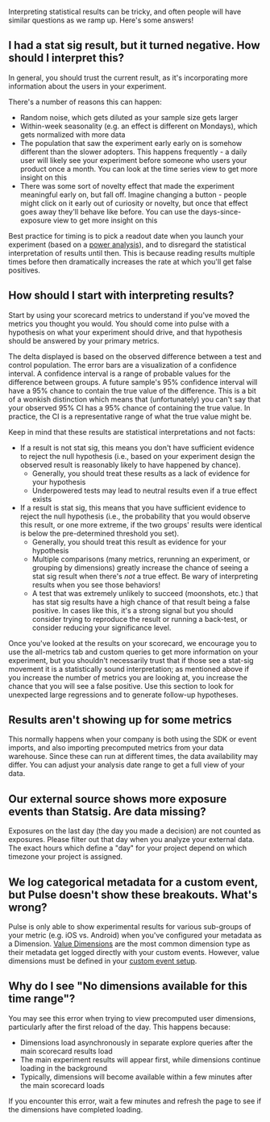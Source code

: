 Interpreting statistical results can be tricky, and often people will have similar questions as we ramp up. Here's some answers!

## I had a stat sig result, but it turned negative. How should I interpret this?

In general, you should trust the current result, as it's incorporating more information about the users in your experiment.

There's a number of reasons this can happen:

- Random noise, which gets diluted as your sample size gets larger
- Within-week seasonality (e.g. an effect is different on Mondays), which gets normalized with more data
- The population that saw the experiment early early on is somehow different than the slower adopters. This happens frequently - a daily user will likely see your experiment before someone who users your product once a month. You can look at the time series view to get more insight on this
- There was some sort of novelty effect that made the experiment meaningful early on, but fall off. Imagine changing a button - people might click on it early out of curiosity or novelty, but once that effect goes away they'll behave like before. You can use the days-since-exposure view to get more insight on this

Best practice for timing is to pick a readout date when you launch your experiment (based on a [power analysis](/experiments-plus/power-analysis)), and to disregard the statistical interpretation of results until then. This is because reading results multiple times before then dramatically increases the rate at which you'll get false positives.

## How should I start with interpreting results?

Start by using your scorecard metrics to understand if you've moved the metrics you thought you would. You should come into pulse with a hypothesis on what your experiment should drive, and that hypothesis should be answered by your primary metrics.

The delta displayed is based on the observed difference between a test and control population. The error bars are a visualization of a confidence interval. A confidence interval is a range of probable values for the difference between groups. A future sample's 95% confidence interval will have a 95% chance to contain the true value of the difference. This is a bit of a wonkish distinction which means that (unfortunately) you can't say that your observed 95% CI has a 95% chance of containing the true value. In practice, the CI is a representative range of what the true value might be.

Keep in mind that these results are statistical interpretations and not facts:

- If a result is not stat sig, this means you don't have sufficient evidence to reject the null hypothesis (i.e., based on your experiment design the observed result is reasonably likely to have happened by chance).
  - Generally, you should treat these results as a lack of evidence for your hypothesis
  - Underpowered tests may lead to neutral results even if a true effect exists
- If a result is stat sig, this means that you have sufficient evidence to reject the null hypothesis (i.e., the probability that you would observe this result, or one more extreme, if the two groups' results were identical is below the pre-determined threshold you set).
  - Generally, you should treat this result as evidence for your hypothesis
  - Multiple comparisons (many metrics, rerunning an experiment, or grouping by dimensions) greatly increase the chance of seeing a stat sig result when there's _not_ a true effect. Be wary of interpreting results when you see those behaviors!
  - A test that was extremely unlikely to succeed (moonshots, etc.) that has stat sig results have a high chance of that result being a false positive. In cases like this, it's a strong signal but you should consider trying to reproduce the result or running a back-test, or consider reducing your significance level.

Once you've looked at the results on your scorecard, we encourage you to use the all-metrics tab and custom queries to get more information on your experiment, but you shouldn't necessarily trust that if those see a stat-sig movement it is a statistically sound interpretation; as mentioned above if you increase the number of metrics you are looking at, you increase the chance that you will see a false positive. Use this section to look for unexpected large regressions and to generate follow-up hypotheses.

## Results aren't showing up for some metrics

This normally happens when your company is both using the SDK or event imports, and also importing precomputed metrics from your data warehouse. Since these can run at different times, the data availability may differ. You can adjust your analysis date range to get a full view of your data.

## Our external source shows more exposure events than Statsig. Are data missing?

Exposures on the last day (the day you made a decision) are not counted as exposures. Please filter out that day when you analyze your external data. The exact hours which define a "day" for your project depend on which timezone your project is assigned.

## We log categorical metadata for a custom event, but Pulse doesn't show these breakouts. What's wrong?

Pulse is only able to show experimental results for various sub-groups of your metric (e.g. iOS vs. Android) when you've configured your metadata as a Dimension. [Value Dimensions](/pulse/read-pulse#value-dimensions) are the most common dimension type as their metadata get logged directly with your custom events. However, value dimensions must be defined in your [custom event setup](/metrics/metric-dimensions).

## Why do I see "No dimensions available for this time range"?

You may see this error when trying to view precomputed user dimensions, particularly after the first reload of the day. This happens because:

- Dimensions load asynchronously in separate explore queries after the main scorecard results load
- The main experiment results will appear first, while dimensions continue loading in the background
- Typically, dimensions will become available within a few minutes after the main scorecard loads

If you encounter this error, wait a few minutes and refresh the page to see if the dimensions have completed loading.

